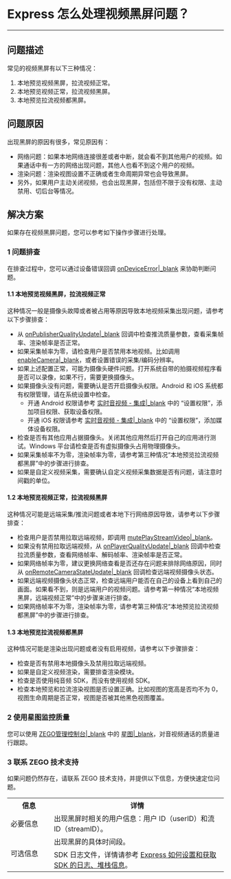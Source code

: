 # Express 怎么处理视频黑屏问题？

- - -

## 问题描述


常见的视频黑屏有以下三种情况：

1. 本地预览视频黑屏，拉流视频正常。
2. 本地预览视频正常，拉流视频黑屏。
3. 本地预览拉流视频都黑屏。


## 问题原因

出现黑屏的原因有很多，常见原因有：

* 网络问题：如果本地网络连接很差或者中断，就会看不到其他用户的视频。如果通话中有一方的网络出现问题，其他人也看不到这个用户的视频。
* 渲染问题：渲染视图设置不正确或者生命周期异常也会导致黑屏。
* 另外，如果用户主动关闭视频，也会出现黑屏，包括但不限于没有权限、主动禁用、切后台等情况。



## 解决方案


如果存在视频黑屏问题，您可以参考如下操作步骤进行处理。


### 1 问题排查

<div class="mk-hint">


在排查过程中，您可以通过设备错误回调 [onDeviceError\|_blank](/article/api?doc=Express_Video_SDK_API~Java_android~class~im-zego-zegoexpress-callback-i-zego-event-handler&jumpType=route#on-device-error) 来协助判断问题。
</div>



#### 1.1 本地预览视频黑屏，拉流视频正常

这种情况一般是摄像头故障或者被占用等原因导致本地视频采集出现问题，请参考以下步骤排查：

* 从 [onPublisherQualityUpdate\|_blank](/article/api?doc=Express_Video_SDK_API~Java_android~class~im-zego-zegoexpress-callback-i-zego-event-handler&jumpType=route#on-publisher-quality-update) 回调中检查推流质量参数，查看采集帧率、渲染帧率是否正常。
* 如果采集帧率为零，请检查用户是否禁用本地视频。比如调用 [enableCamera\|_blank](/article/api?doc=Express_Video_SDK_API~Java_android~class~im-zego-zegoexpress-zego-express-engine&jumpType=route#enable-camera)，或者设置错误的采集/编码分辨率。
* 如果上述配置正常，可能为摄像头硬件问题。打开系统自带的拍摄视频程序看是否可以录像，如果不行，需要更换摄像头。 
* 如果摄像头没有问题，需要确认是否开启摄像头权限。Android 和 iOS 系统都有权限管理，请在系统设置中检查。
    * 开通 Android 权限请参考 [实时音视频 - 集成\|_blank](#195) 中的 “设置权限”，添加项目权限、获取设备权限。
    * 开通 iOS 权限请参考 [实时音视频 - 集成\|_blank](#196) 中的 “设置权限”，添加媒体设备权限。
* 检查是否有其他应用占据摄像头。关闭其他应用然后打开自己的应用进行测试。Windows 平台请检查是否有虚拟摄像头占用物理摄像头。 
* 如果采集帧率不为零，渲染帧率为零，请参考第三种情况“本地预览拉流视频都黑屏”中的步骤进行排查。 
* 如果是自定义视频采集，需要确认自定义视频采集数据是否有问题，请注意时间戳的单位。 



#### 1.2 本地预览视频正常，拉流视频黑屏

这种情况可能是远端采集/推流问题或者本地下行网络原因导致，请参考以下步骤排查：

* 检查用户是否禁用拉取远端视频，即调用 [mutePlayStreamVideo\|_blank](/article/api?doc=Express_Video_SDK_API~Java_android~class~im-zego-zegoexpress-zego-express-engine&jumpType=route#mute-play-stream-video)。
* 如果没有禁用拉取远端视频，从 [onPlayerQualityUpdate\|_blank](https://doc-zh.zego.im/article/api?doc=Express_Video_SDK_API~Java_android~class~im-zego-zegoexpress-callback-i-zego-event-handler&jumpType=route#on-player-quality-update) 回调中检查拉流质量参数，查看网络帧率、解码帧率、渲染帧率是否正常。
* 如果网络帧率为零，建议更换网络查看是否还存在问题来排除网络原因，同时从 [onRemoteCameraStateUpdate\|_blank](https://doc-zh.zego.im/article/api?doc=Express_Video_SDK_API~Java_android~class~im-zego-zegoexpress-callback-i-zego-event-handler&jumpType=route#on-remote-camera-state-update) 回调检查远端视频摄像头状态。
* 如果远端视频摄像头状态正常，检查远端用户能否在自己的设备上看到自己的画面。如果看不到，则是远端用户的视频问题。请参考第一种情况“本地视频黑屏，远端视频正常”中的步骤来进行排查。
* 如果网络帧率不为零，渲染帧率为零，请参考第三种情况“本地预览拉流视频都黑屏”中的步骤进行排查。


#### 1.3 本地预览拉流视频都黑屏

这种情况可能是渲染出现问题或者没有启用视频，请参考以下步骤排查：

* 检查是否有禁用本地摄像头及禁用拉取远端视频。
* 如果是自定义视频渲染，需要排查渲染模块。
* 检查是否使用纯音频 SDK，而没有使用视频 SDK。
* 检查本地预览和拉流渲染视图是否设置正确。比如视图的宽高是否均不为 0，视图生命周期是否正常，视图是否被其他黑色视图覆盖。



### 2 使用星图监控质量

您可以使用 [ZEGO管理控制台\|_blank](https://console.zego.im/) 中的 [星图\|_blank](https://console.zego.im)，对音视频通话的质量进行跟踪。

### 3 联系 ZEGO 技术支持

如果问题仍然存在，请联系 ZEGO 技术支持，并提供以下信息，方便快速定位问题。


<table>
  <colgroup>
    <col width="20%">
    <col width="80%">
  </colgroup>
  <tbody><tr>
    <th>信息</th>
    <th>详情</th>
  </tr>
  <tr>
    <td>必要信息</td>
    <td>出现黑屏时相关的用户信息：用户 ID（userID）和流 ID（streamID）。</td>
  </tr>
  <tr>
    <td rowspan="2">可选信息</td>
    <td>出现黑屏的具体时间段。</td>
  </tr>
  <tr>
    <td>SDK 日志文件，详情请参考 <a target="_blank" href="http://doc-zh.zego.im/faq/express_sdkLog?product=ExpressVideo&platform=all">Express 如何设置和获取 SDK 的日志、堆栈信息</a>。</td>
  </tr>
</tbody></table>
